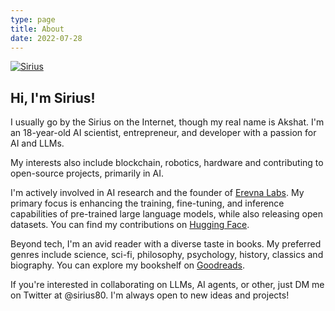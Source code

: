 ```yaml
---
type: page
title: About
date: 2022-07-28
---
```



<a href="https://twitter.com/" target="_blank">
  <Image
    src="/favicon.ico"
    alt="Sirius"
    className="rounded-full bg-gray-100 block mt-7 mb-5 mx-auto sm:float-right sm:ml-5 sm:mb-5 grayscale hover:grayscale-0"
    unoptimized
    width={160}
    height={160}
    priority
  />
</a>

## Hi, I'm Sirius!

I usually go by the Sirius on the Internet, though my real name is Akshat.
I'm an 18-year-old AI scientist, entrepreneur, and developer with a passion for AI and LLMs.

My interests also include blockchain, robotics, hardware and contributing to open-source projects, primarily in AI.

I'm actively involved in AI research and the founder of [Erevna Labs](http://erevnalabs.com/). My primary focus is enhancing the training, fine-tuning, and inference capabilities of pre-trained large language models, while also releasing open datasets. You can find my contributions on [Hugging Face](https://huggingface.co/Sirius27).

Beyond tech, I'm an avid reader with a diverse taste in books. My preferred genres include science, sci-fi, philosophy, psychology, history, classics and biography. You can explore my bookshelf on [Goodreads](https://www.goodreads.com/akshattalapa).

If you're interested in collaborating on LLMs, AI agents, or other, just DM me on Twitter at @sirius80.  I'm always open to new ideas and projects!

